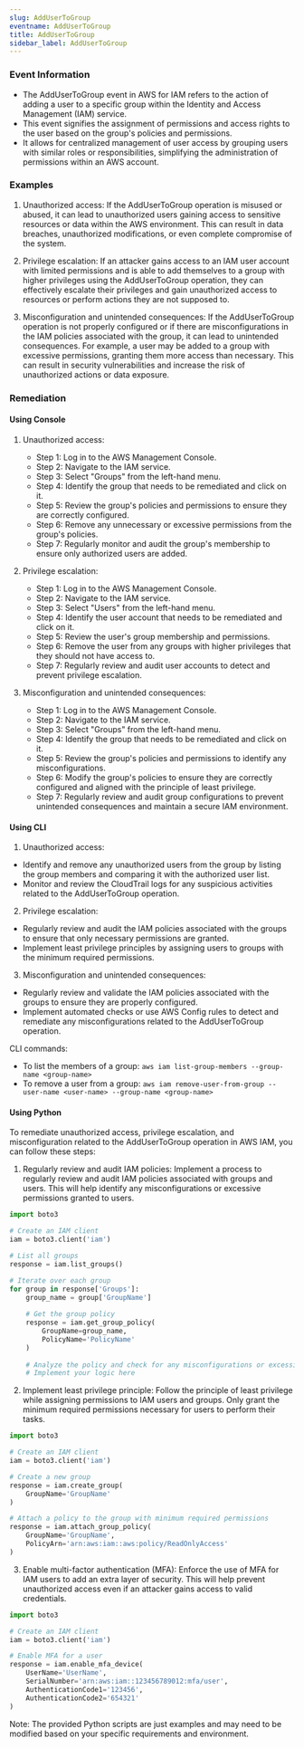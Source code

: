 ```yaml
--- 
slug: AddUserToGroup
eventname: AddUserToGroup
title: AddUserToGroup
sidebar_label: AddUserToGroup
---
```

                       
### Event Information

- The AddUserToGroup event in AWS for IAM refers to the action of adding a user to a specific group within the Identity and Access Management (IAM) service.
- This event signifies the assignment of permissions and access rights to the user based on the group's policies and permissions.
- It allows for centralized management of user access by grouping users with similar roles or responsibilities, simplifying the administration of permissions within an AWS account.


### Examples

1. Unauthorized access: If the AddUserToGroup operation is misused or abused, it can lead to unauthorized users gaining access to sensitive resources or data within the AWS environment. This can result in data breaches, unauthorized modifications, or even complete compromise of the system.

2. Privilege escalation: If an attacker gains access to an IAM user account with limited permissions and is able to add themselves to a group with higher privileges using the AddUserToGroup operation, they can effectively escalate their privileges and gain unauthorized access to resources or perform actions they are not supposed to.

3. Misconfiguration and unintended consequences: If the AddUserToGroup operation is not properly configured or if there are misconfigurations in the IAM policies associated with the group, it can lead to unintended consequences. For example, a user may be added to a group with excessive permissions, granting them more access than necessary. This can result in security vulnerabilities and increase the risk of unauthorized actions or data exposure.

### Remediation

#### Using Console

1. Unauthorized access:
   - Step 1: Log in to the AWS Management Console.
   - Step 2: Navigate to the IAM service.
   - Step 3: Select "Groups" from the left-hand menu.
   - Step 4: Identify the group that needs to be remediated and click on it.
   - Step 5: Review the group's policies and permissions to ensure they are correctly configured.
   - Step 6: Remove any unnecessary or excessive permissions from the group's policies.
   - Step 7: Regularly monitor and audit the group's membership to ensure only authorized users are added.

2. Privilege escalation:
   - Step 1: Log in to the AWS Management Console.
   - Step 2: Navigate to the IAM service.
   - Step 3: Select "Users" from the left-hand menu.
   - Step 4: Identify the user account that needs to be remediated and click on it.
   - Step 5: Review the user's group membership and permissions.
   - Step 6: Remove the user from any groups with higher privileges that they should not have access to.
   - Step 7: Regularly review and audit user accounts to detect and prevent privilege escalation.

3. Misconfiguration and unintended consequences:
   - Step 1: Log in to the AWS Management Console.
   - Step 2: Navigate to the IAM service.
   - Step 3: Select "Groups" from the left-hand menu.
   - Step 4: Identify the group that needs to be remediated and click on it.
   - Step 5: Review the group's policies and permissions to identify any misconfigurations.
   - Step 6: Modify the group's policies to ensure they are correctly configured and aligned with the principle of least privilege.
   - Step 7: Regularly review and audit group configurations to prevent unintended consequences and maintain a secure IAM environment.

#### Using CLI

1. Unauthorized access:
- Identify and remove any unauthorized users from the group by listing the group members and comparing it with the authorized user list.
- Monitor and review the CloudTrail logs for any suspicious activities related to the AddUserToGroup operation.

2. Privilege escalation:
- Regularly review and audit the IAM policies associated with the groups to ensure that only necessary permissions are granted.
- Implement least privilege principles by assigning users to groups with the minimum required permissions.

3. Misconfiguration and unintended consequences:
- Regularly review and validate the IAM policies associated with the groups to ensure they are properly configured.
- Implement automated checks or use AWS Config rules to detect and remediate any misconfigurations related to the AddUserToGroup operation.

CLI commands:
- To list the members of a group: `aws iam list-group-members --group-name <group-name>`
- To remove a user from a group: `aws iam remove-user-from-group --user-name <user-name> --group-name <group-name>`

#### Using Python

To remediate unauthorized access, privilege escalation, and misconfiguration related to the AddUserToGroup operation in AWS IAM, you can follow these steps:

1. Regularly review and audit IAM policies: Implement a process to regularly review and audit IAM policies associated with groups and users. This will help identify any misconfigurations or excessive permissions granted to users.

```python
import boto3

# Create an IAM client
iam = boto3.client('iam')

# List all groups
response = iam.list_groups()

# Iterate over each group
for group in response['Groups']:
    group_name = group['GroupName']
    
    # Get the group policy
    response = iam.get_group_policy(
        GroupName=group_name,
        PolicyName='PolicyName'
    )
    
    # Analyze the policy and check for any misconfigurations or excessive permissions
    # Implement your logic here
```

2. Implement least privilege principle: Follow the principle of least privilege while assigning permissions to IAM users and groups. Only grant the minimum required permissions necessary for users to perform their tasks.

```python
import boto3

# Create an IAM client
iam = boto3.client('iam')

# Create a new group
response = iam.create_group(
    GroupName='GroupName'
)

# Attach a policy to the group with minimum required permissions
response = iam.attach_group_policy(
    GroupName='GroupName',
    PolicyArn='arn:aws:iam::aws:policy/ReadOnlyAccess'
)
```

3. Enable multi-factor authentication (MFA): Enforce the use of MFA for IAM users to add an extra layer of security. This will help prevent unauthorized access even if an attacker gains access to valid credentials.

```python
import boto3

# Create an IAM client
iam = boto3.client('iam')

# Enable MFA for a user
response = iam.enable_mfa_device(
    UserName='UserName',
    SerialNumber='arn:aws:iam::123456789012:mfa/user',
    AuthenticationCode1='123456',
    AuthenticationCode2='654321'
)
```

Note: The provided Python scripts are just examples and may need to be modified based on your specific requirements and environment.


 